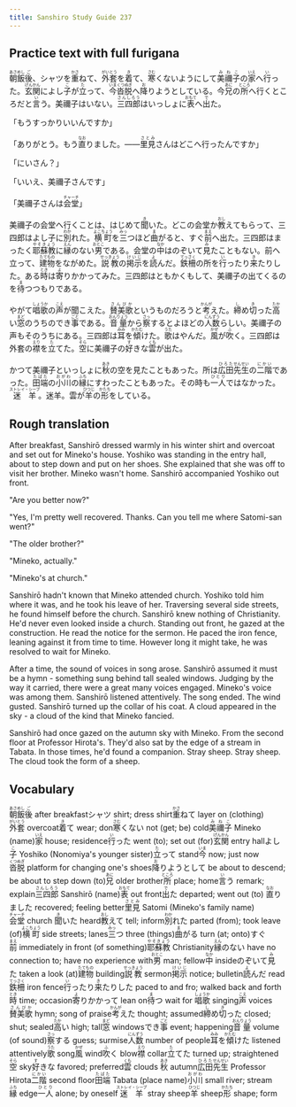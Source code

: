 ```yaml
---
title: Sanshiro Study Guide 237
---
```


## Practice text with full furigana

<p>
<ruby><rb>朝飯</rb><rt>あさめし</rt></ruby><ruby><rb>後</rb><rt>ご</rt></ruby>、シャツを<ruby><rb>重</rb><rt>かさ</rt></ruby>ねて、<ruby><rb>外套</rb><rt>がいとう</rt></ruby>を<ruby><rb>着</rb><rt>き</rt></ruby>て、<ruby><rb>寒</rb><rt>さむ</rt></ruby>くないようにして<ruby><rb>美禰子</rb><rt>みねこ</rt></ruby>の<ruby><rb>家</rb><rt>いえ</rt></ruby>へ<ruby><rb>行</rb><rt>い</rt></ruby>った。<ruby><rb>玄関</rb><rt>げんかん</rt></ruby>によし<ruby><rb>子</rb><rt>こ</rt></ruby>が<ruby><rb>立</rb><rt>た</rt></ruby>って、<ruby><rb>今</rb><rt>いま</rt></ruby><ruby><rb>沓脱</rb><rt>くつぬぎ</rt></ruby>へ<ruby><rb>降</rb><rt>お</rt></ruby>りようとしている。今<ruby><rb>兄</rb><rt>あに</rt></ruby>の<ruby><rb>所</rb><rt>ところ</rt></ruby>へ行くところだと<ruby><rb>言</rb><rt>い</rt></ruby>う。美禰子はいない。<ruby><rb>三四郎</rb><rt>さんしろう</rt></ruby>はいっしょに<ruby><rb>表</rb><rt>おもて</rt></ruby>へ<ruby><rb>出</rb><rt>で</rt></ruby>た。
</p>

<p>「もうすっかりいいんですか」</p>
<p>
「ありがとう。もう<ruby><rb>直</rb><rt>なお</rt></ruby>りました。――<ruby><rb>里見</rb><rt>さとみ</rt></ruby>さんはどこへ行ったんですか」
</p>

<p>「にいさん？」</p>
<p>「いいえ、美禰子さんです」</p>
<p>
「美禰子さんは<ruby><rb>会堂</rb><rt>チャーチ</rt></ruby>」
</p>

<p>
美禰子の会堂へ行くことは、はじめて<ruby><rb>聞</rb><rt>き</rt></ruby>いた。どこの会堂か<ruby><rb>教</rb><rt>おし</rt></ruby>えてもらって、三四郎はよし子に<ruby><rb>別</rb><rt>わか</rt></ruby>れた。<ruby><rb>横町</rb><rt>よこちょう</rt></ruby>を<ruby><rb>三</rb><rt>みっ</rt></ruby>つほど<ruby><rb>曲</rb><rt>ま</rt></ruby>がると、すぐ<ruby><rb>前</rb><rt>まえ</rt></ruby>へ出た。三四郎はまったく<ruby><rb>耶蘇教</rb><rt>やそきょう</rt></ruby>に<ruby><rb>縁</rb><rt>えん</rt></ruby>のない<ruby><rb>男</rb><rt>おとこ</rt></ruby>である。会堂の<ruby><rb>中</rb><rt>なか</rt></ruby>はのぞいて<ruby><rb>見</rb><rt>み</rt></ruby>たこともない。前へ立って、<ruby><rb>建物</rb><rt>たてもの</rt></ruby>をながめた。<ruby><rb>説教</rb><rt>せっきょう</rt></ruby>の<ruby><rb>掲示</rb><rt>けいじ</rt></ruby>を<ruby><rb>読</rb><rt>よ</rt></ruby>んだ。<ruby><rb>鉄柵</rb><rt>てっさく</rt></ruby>の所を<ruby><rb>行</rb><rt>い</rt></ruby>ったり<ruby><rb>来</rb><rt>き</rt></ruby>たりした。ある<ruby><rb>時</rb><rt>とき</rt></ruby>は<ruby><rb>寄</rb><rt>よ</rt></ruby>りかかってみた。三四郎はともかくもして、美禰子の出てくるのを<ruby><rb>待</rb><rt>ま</rt></ruby>つつもりである。
</p>

<p>
やがて<ruby><rb>唱歌</rb><rt>しょうか</rt></ruby>の<ruby><rb>声</rb><rt>こえ</rt></ruby>が聞こえた。<ruby><rb>賛美歌</rb><rt>さんびか</rt></ruby>というものだろうと<ruby><rb>考</rb><rt>かんが</rt></ruby>えた。<ruby><rb>締</rb><rt>し</rt></ruby>め<ruby><rb>切</rb><rt>き</rt></ruby>った<ruby><rb>高</rb><rt>たか</rt></ruby>い<ruby><rb>窓</rb><rt>まど</rt></ruby>のうちのでき<ruby><rb>事</rb><rt>ごと</rt></ruby>である。<ruby><rb>音量</rb><rt>おんりょう</rt></ruby>から<ruby><rb>察</rb><rt>さっ</rt></ruby>するとよほどの<ruby><rb>人数</rb><rt>にんずう</rt></ruby>らしい。美禰子の声もそのうちにある。三四郎は<ruby><rb>耳</rb><rt>みみ</rt></ruby>を<ruby><rb>傾</rb><rt>かたむ</rt></ruby>けた。<ruby><rb>歌</rb><rt>うた</rt></ruby>はやんだ。<ruby><rb>風</rb><rt>かぜ</rt></ruby>が<ruby><rb>吹</rb><rt>ふ</rt></ruby>く。三四郎は外套の<ruby><rb>襟</rb><rt>えり</rt></ruby>を<ruby><rb>立</rb><rt>た</rt></ruby>てた。<ruby><rb>空</rb><rt>そら</rt></ruby>に美禰子の<ruby><rb>好</rb><rt>す</rt></ruby>きな<ruby><rb>雲</rb><rt>くも</rt></ruby>が出た。
</p>

<p>
かつて美禰子といっしょに<ruby><rb>秋</rb><rt>あき</rt></ruby>の空を見たこともあった。所は<ruby><rb>広田</rb><rt>ひろた</rt></ruby><ruby><rb>先生</rb><rt>せんせい</rt></ruby>の<ruby><rb>二階</rb><rt>にかい</rt></ruby>であった。<ruby><rb>田端</rb><rt>たばた</rt></ruby>の<ruby><rb>小川</rb><rt>おがわ</rt></ruby>の<ruby><rb>縁</rb><rt>ふち</rt></ruby>にすわったこともあった。その時も<ruby><rb>一人</rb><rt>ひとり</rt></ruby>ではなかった。<ruby><rb>迷羊</rb><rt>ストレイ・シープ</rt></ruby>。迷羊。雲が<ruby><rb>羊</rb><rt>ひつじ</rt></ruby>の<ruby><rb>形</rb><rt>かたち</rt></ruby>をしている。
</p>


## Rough translation

After breakfast, Sanshirō dressed warmly in his winter shirt and overcoat and set out for Mineko's house. Yoshiko was standing in the entry hall, about to step down and put on her shoes. She explained that she was off to visit her brother. Mineko wasn't home. Sanshirō accompanied Yoshiko out front.

"Are you better now?"

"Yes, I'm pretty well recovered. Thanks. Can you tell me where Satomi-san went?"

"The older brother?"

"Mineko, actually."

"Mineko's at church."

Sanshirō hadn't known that Mineko attended church. Yoshiko told him where it was, and he took his leave of her. Traversing several side streets, he found himself before the church. Sanshirō knew nothing of Christianity. He'd never even looked inside a church. Standing out front, he gazed at the construction. He read the notice for the sermon. He paced the iron fence, leaning against it from time to time. However long it might take, he was resolved to wait for Mineko. 

After a time, the sound of voices in song arose. Sanshirō assumed it must be a hymn - something sung behind tall sealed windows. Judging by the way it carried, there were a great many voices engaged. Mineko's voice was among them. Sanshirō listened attentively. The song ended. The wind gusted. Sanshirō turned up the collar of his coat. A cloud appeared in the sky - a cloud of the kind that Mineko fancied.

Sanshirō had once gazed on the autumn sky with Mineko. From the second floor at Professor Hirota's. They'd also sat by the edge of a stream in Tabata. In those times, he'd found a companion. Stray sheep. Stray sheep. The cloud took the form of a sheep.    


## Vocabulary

<p>
<span class="vocabstudy"><ruby><rb>朝飯</rb><rt>あさめし</rt></ruby><ruby><rb>後</rb><rt>ご</rt></ruby>&nbsp;after breakfast</span><span class="vocabstudy">シャツ&nbsp;shirt; dress shirt</span><span class="vocabstudy"><ruby><rb>重</rb><rt>かさ</rt></ruby>ねて&nbsp;layer on (clothing)</span><span class="vocabstudy"><ruby><rb>外套</rb><rt>がいとう</rt></ruby>&nbsp;overcoat</span><span class="vocabstudy"><ruby><rb>着</rb><rt>き</rt></ruby>て&nbsp;wear; don</span><span class="vocabstudy"><ruby><rb>寒</rb><rt>さむ</rt></ruby>くない&nbsp;not (get; be) cold</span><span class="vocabstudy"><ruby><rb>美禰子</rb><rt>みねこ</rt></ruby>&nbsp;Mineko (name)</span><span class="vocabstudy"><ruby><rb>家</rb><rt>いえ</rt></ruby>&nbsp;house; residence</span><span class="vocabstudy"><ruby><rb>行</rb><rt>い</rt></ruby>った&nbsp;went (to); set out (for)</span><span class="vocabstudy"><ruby><rb>玄関</rb><rt>げんかん</rt></ruby>&nbsp;entry hall</span><span class="vocabstudy">よし<ruby><rb>子</rb><rt>こ</rt></ruby>&nbsp;Yoshiko (Nonomiya's younger sister)</span><span class="vocabstudy"><ruby><rb>立</rb><rt>た</rt></ruby>って&nbsp;stand</span><span class="vocabstudy"><ruby><rb>今</rb><rt>いま</rt></ruby>&nbsp;now; just now</span><span class="vocabstudy"><ruby><rb>沓脱</rb><rt>くつぬぎ</rt></ruby>&nbsp;platform for changing one's shoes</span><span class="vocabstudy"><ruby><rb>降</rb><rt>お</rt></ruby>りようとして&nbsp;be about to descend; be about to step down (to)</span><span class="vocabstudy"><ruby><rb>兄</rb><rt>あに</rt></ruby>&nbsp;older brother</span><span class="vocabstudy"><ruby><rb>所</rb><rt>ところ</rt></ruby>&nbsp;place; home</span><span class="vocabstudy"><ruby><rb>言</rb><rt>い</rt></ruby>う&nbsp;remark; explain</span><span class="vocabstudy"><ruby><rb>三四郎</rb><rt>さんしろう</rt></ruby>&nbsp;Sanshirō (name)</span><span class="vocabstudy"><ruby><rb>表</rb><rt>おもて</rt></ruby>&nbsp;out front</span><span class="vocabstudy"><ruby><rb>出</rb><rt>で</rt></ruby>た&nbsp;departed; went out (to)</span>
<span class="vocabstudy"><ruby><rb>直</rb><rt>なお</rt></ruby>りました&nbsp;recovered; feeling better</span><span class="vocabstudy"><ruby><rb>里見</rb><rt>さとみ</rt></ruby>&nbsp;Satomi (Mineko's family name)</span>
<span class="vocabstudy"><ruby><rb>会堂</rb><rt>チャーチ</rt></ruby>&nbsp;church</span>
<span class="vocabstudy"><ruby><rb>聞</rb><rt>き</rt></ruby>いた&nbsp;heard</span><span class="vocabstudy"><ruby><rb>教</rb><rt>おし</rt></ruby>えて&nbsp;tell; inform</span><span class="vocabstudy"><ruby><rb>別</rb><rt>わか</rt></ruby>れた&nbsp;parted (from); took leave (of)</span><span class="vocabstudy"><ruby><rb>横町</rb><rt>よこちょう</rt></ruby>&nbsp;side streets; lanes</span><span class="vocabstudy"><ruby><rb>三</rb><rt>みっ</rt></ruby>つ&nbsp;three (things)</span><span class="vocabstudy"><ruby><rb>曲</rb><rt>ま</rt></ruby>がる&nbsp;turn (at; onto)</span><span class="vocabstudy">すぐ<ruby><rb>前</rb><rt>まえ</rt></ruby>&nbsp;immediately in front (of something)</span><span class="vocabstudy"><ruby><rb>耶蘇教</rb><rt>やそきょう</rt></ruby>&nbsp;Christianity</span><span class="vocabstudy"><ruby><rb>縁</rb><rt>えん</rt></ruby>のない&nbsp;have no connection to; have no experience with</span><span class="vocabstudy"><ruby><rb>男</rb><rt>おとこ</rt></ruby>&nbsp;man; fellow</span><span class="vocabstudy"><ruby><rb>中</rb><rt>なか</rt></ruby>&nbsp;inside</span><span class="vocabstudy">のぞいて<ruby><rb>見</rb><rt>み</rt></ruby>た&nbsp;taken a look (at)</span><span class="vocabstudy"><ruby><rb>建物</rb><rt>たてもの</rt></ruby>&nbsp;building</span><span class="vocabstudy"><ruby><rb>説教</rb><rt>せっきょう</rt></ruby>&nbsp;sermon</span><span class="vocabstudy"><ruby><rb>掲示</rb><rt>けいじ</rt></ruby>&nbsp;notice; bulletin</span><span class="vocabstudy"><ruby><rb>読</rb><rt>よ</rt></ruby>んだ&nbsp;read</span><span class="vocabstudy"><ruby><rb>鉄柵</rb><rt>てっさく</rt></ruby>&nbsp;iron fence</span><span class="vocabstudy"><ruby><rb>行</rb><rt>い</rt></ruby>ったり<ruby><rb>来</rb><rt>き</rt></ruby>たりした&nbsp;paced to and fro; walked back and forth</span><span class="vocabstudy"><ruby><rb>時</rb><rt>とき</rt></ruby>&nbsp;time; occasion</span><span class="vocabstudy"><ruby><rb>寄</rb><rt>よ</rt></ruby>りかかって&nbsp;lean on</span><span class="vocabstudy"><ruby><rb>待</rb><rt>ま</rt></ruby>つ&nbsp;wait for</span>
<span class="vocabstudy"><ruby><rb>唱歌</rb><rt>しょうか</rt></ruby>&nbsp;singing</span><span class="vocabstudy"><ruby><rb>声</rb><rt>こえ</rt></ruby>&nbsp;voices</span><span class="vocabstudy"><ruby><rb>賛美歌</rb><rt>さんびか</rt></ruby>&nbsp;hymn; song of praise</span><span class="vocabstudy"><ruby><rb>考</rb><rt>かんが</rt></ruby>えた&nbsp;thought; assumed</span><span class="vocabstudy"><ruby><rb>締</rb><rt>し</rt></ruby>め<ruby><rb>切</rb><rt>き</rt></ruby>った&nbsp;closed; shut; sealed</span><span class="vocabstudy"><ruby><rb>高</rb><rt>たか</rt></ruby>い&nbsp;high; tall</span><span class="vocabstudy"><ruby><rb>窓</rb><rt>まど</rt></ruby>&nbsp;windows</span><span class="vocabstudy">でき<ruby><rb>事</rb><rt>ごと</rt></ruby>&nbsp;event; happening</span><span class="vocabstudy"><ruby><rb>音量</rb><rt>おんりょう</rt></ruby>&nbsp;volume (of sound)</span><span class="vocabstudy"><ruby><rb>察</rb><rt>さっ</rt></ruby>する&nbsp;guess; surmise</span><span class="vocabstudy"><ruby><rb>人数</rb><rt>にんずう</rt></ruby>&nbsp;number of people</span><span class="vocabstudy"><ruby><rb>耳</rb><rt>みみ</rt></ruby>を<ruby><rb>傾</rb><rt>かたむ</rt></ruby>けた&nbsp;listened attentively</span><span class="vocabstudy"><ruby><rb>歌</rb><rt>うた</rt></ruby>&nbsp;song</span><span class="vocabstudy"><ruby><rb>風</rb><rt>かぜ</rt></ruby>&nbsp;wind</span><span class="vocabstudy"><ruby><rb>吹</rb><rt>ふ</rt></ruby>く&nbsp;blow</span><span class="vocabstudy"><ruby><rb>襟</rb><rt>えり</rt></ruby>&nbsp;collar</span><span class="vocabstudy"><ruby><rb>立</rb><rt>た</rt></ruby>てた&nbsp;turned up; straightened</span><span class="vocabstudy"><ruby><rb>空</rb><rt>そら</rt></ruby>&nbsp;sky</span><span class="vocabstudy"><ruby><rb>好</rb><rt>す</rt></ruby>きな&nbsp;favored; preferred</span><span class="vocabstudy"><ruby><rb>雲</rb><rt>くも</rt></ruby>&nbsp;clouds</span>
<span class="vocabstudy"><ruby><rb>秋</rb><rt>あき</rt></ruby>&nbsp;autumn</span><span class="vocabstudy"><ruby><rb>広田</rb><rt>ひろた</rt></ruby><ruby><rb>先生</rb><rt>せんせい</rt></ruby>&nbsp;Professor Hirota</span><span class="vocabstudy"><ruby><rb>二階</rb><rt>にかい</rt></ruby>&nbsp;second floor</span><span class="vocabstudy"><ruby><rb>田端</rb><rt>たばた</rt></ruby>&nbsp;Tabata (place name)</span><span class="vocabstudy"><ruby><rb>小川</rb><rt>おがわ</rt></ruby>&nbsp;small river; stream</span><span class="vocabstudy"><ruby><rb>縁</rb><rt>ふち</rt></ruby>&nbsp;edge</span><span class="vocabstudy"><ruby><rb>一人</rb><rt>ひとり</rt></ruby>&nbsp;alone; by oneself</span><span class="vocabstudy"><ruby><rb>迷羊</rb><rt>ストレイ・シープ</rt></ruby>&nbsp;stray sheep</span><span class="vocabstudy"><ruby><rb>羊</rb><rt>ひつじ</rt></ruby>&nbsp;sheep</span><span class="vocabstudy"><ruby><rb>形</rb><rt>かたち</rt></ruby>&nbsp;shape; form</span>
</p>
